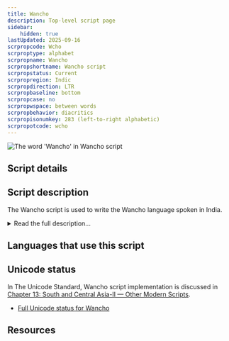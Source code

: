 ```yaml
---
title: Wancho
description: Top-level script page
sidebar:
    hidden: true
lastUpdated: 2025-09-16
scrpropcode: Wcho
scrproptype: alphabet
scrpropname: Wancho
scrpropshortname: Wancho script
scrpropstatus: Current
scrpropregion: Indic
scrpropdirection: LTR
scrpropbaseline: bottom
scrpropcase: no
scrpropwspace: between words
scrpropbehavior: diacritics
scrpropisonumkey: 283 (left-to-right alphabetic)
scrpropotcode: wcho
---
```



![](../images/wcho-sample.png "The word 'Wancho' in Wancho script")

## Script details

<ScriptDetails />

## Script description

The Wancho script is used to write the Wancho language spoken in India.

<details>
<summary>Read the full description...</summary>It is a simple alphabetic script comprised of letters which represent both consonants and vowels. There are no conjunct characters. Diacritical marks are used on vowel letters to indicate tone. The Wancho script has its own set of digits. Punctuation marks such as comma, full stop and question mark, are commonly used. 

The Wancho script was developed between 2001 and 2012 by Mr Banwang Losu. A font has been created for it and one book has been published using the script.
</details>

## Languages that use this script

<WsList script='Wcho' wsMax='5' />

## Unicode status

In The Unicode Standard, Wancho script implementation is discussed in [Chapter 13: South and Central Asia-II — Other Modern Scripts](https://www.unicode.org/versions/latest/core-spec/chapter-13/#G46061).

- [Full Unicode status for Wancho](/scrlang/unicode/wcho-unicode)



## Resources

<ScriptResources detailSummary='seemore' />

